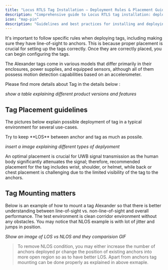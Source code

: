 ```yaml
---
title: "Locus RTLS Tag Installation – Deployment Rules & Placement Guide"
description: "Comprehensive guide to Locus RTLS tag installation: deployment rules, placement guidelines, mounting best practices, and optimizing line-of-sight for industrial environments."
icon: "map-pin"
description: "Guidelines and best practices for installing and deploying tags in your environment"
---
```


It's important to follow specific rules when deploying tags, including making sure they have line-of-sight to anchors. This is because proper placement is crucial for setting up the tags correctly. Once they are correctly placed, you can begin configuring the tags.

The Alexander tags come in various models that differ primarily in their enclosures, power supplies, and equipped sensors, although all     of them possess motion detection capabilities based on an accelerometer.

Please find more details about Tag in the details below :

 _show a table explaining different product versions and features_
## Tag Placement guidelines
The pictures below explain possible deployment of tag in a typical environment for several use-cases.

<Callout type="warning" emoji="⚠️">
  Try to keep **LOS** between anchor and tag as much as possile.
</Callout>

_insert a image explaining different types of deplyoment_

<Callout type="info" emoji="ℹ️">
An optimal placement is crucial for UWB signal transmission as the human body significantly attenuates the signal; therefore, recommended placement for the tag includes wrist, shoulder, or helmet, while back or chest placement is challenging due to the limited visibility of the tag to the anchors.
</Callout>

## Tag Mounting matters
 Below is an example of how to mount a tag Alexander so that there is better understanding between line-of-sight vs. non-line-of-sight and overall performance.
 The test environment is clean corridor environment without any obstacles. You may notice that NLOS example is with lot of jitter and jumps in position.

_Show an image of LOS vs NLOS and they comparision GIF_

 > To remove NLOS condition, you may either increase the number of anchors deployed pr change the position of existing anchors into more open region so as to have better LOS. Apart from anchors tag mounting can be done properly as explained in above exmaple.